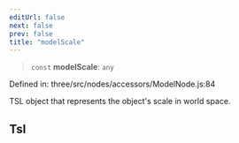 ```yaml
---
editUrl: false
next: false
prev: false
title: "modelScale"
---
```


> `const` **modelScale**: `any`

Defined in: three/src/nodes/accessors/ModelNode.js:84

TSL object that represents the object's scale in world space.

## Tsl
